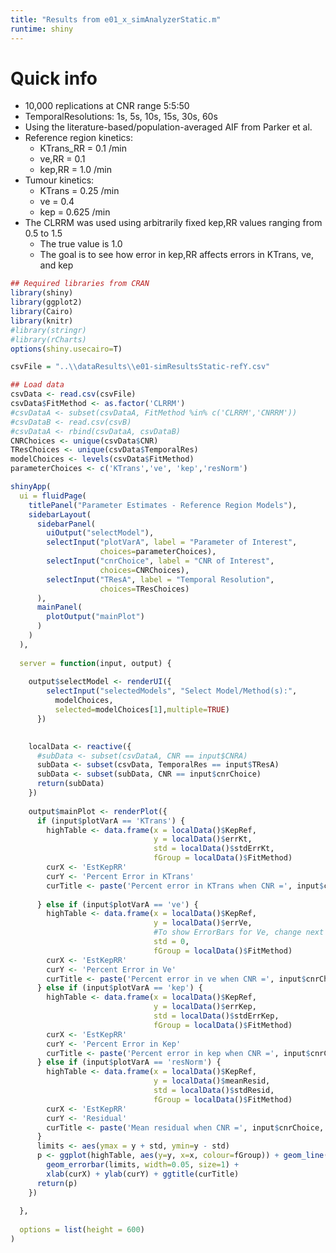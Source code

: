 ```yaml
---
title: "Results from e01_x_simAnalyzerStatic.m"
runtime: shiny
---
```


# Quick info

- 10,000 replications at CNR range 5:5:50
- TemporalResolutions: 1s, 5s, 10s, 15s, 30s, 60s
- Using the literature-based/population-averaged AIF from Parker et al.
- Reference region kinetics:
    + KTrans_RR = 0.1 /min
    + ve,RR = 0.1
    + kep,RR = 1.0 /min
- Tumour kinetics:
    + KTrans = 0.25 /min
    + ve = 0.4
    + kep = 0.625 /min
- The CLRRM was used using arbitrarily fixed kep,RR values ranging from 0.5 to 1.5
    + The true value is 1.0
    + The goal is to see how error in kep,RR affects errors in KTrans, ve, and kep

```r
## Required libraries from CRAN
library(shiny)
library(ggplot2)
library(Cairo)
library(knitr)
#library(stringr) 
#library(rCharts)
options(shiny.usecairo=T)

csvFile = "..\\dataResults\\e01-simResultsStatic-refY.csv"

## Load data
csvData <- read.csv(csvFile)
csvData$FitMethod <- as.factor('CLRRM')
#csvDataA <- subset(csvDataA, FitMethod %in% c('CLRRM','CNRRM'))
#csvDataB <- read.csv(csvB)
#csvDataA <- rbind(csvDataA, csvDataB)
CNRChoices <- unique(csvData$CNR)
TResChoices <- unique(csvData$TemporalRes)
modelChoices <- levels(csvData$FitMethod)
parameterChoices <- c('KTrans','ve', 'kep','resNorm')

shinyApp(
  ui = fluidPage(
    titlePanel("Parameter Estimates - Reference Region Models"),
    sidebarLayout(
      sidebarPanel(
        uiOutput("selectModel"),
        selectInput("plotVarA", label = "Parameter of Interest",
                    choices=parameterChoices),
        selectInput("cnrChoice", label = "CNR of Interest",
                    choices=CNRChoices),
        selectInput("TResA", label = "Temporal Resolution",
                    choices=TResChoices)
      ),
      mainPanel(
        plotOutput("mainPlot")
      )
    )
  ),
  
  server = function(input, output) {
    
    output$selectModel <- renderUI({
	    selectInput("selectedModels", "Select Model/Method(s):",
		  modelChoices,
		  selected=modelChoices[1],multiple=TRUE)
	  })

    
    localData <- reactive({
      #subData <- subset(csvDataA, CNR == input$CNRA)
      subData <- subset(csvData, TemporalRes == input$TResA)
      subData <- subset(subData, CNR == input$cnrChoice)
      return(subData)
    })
    
    output$mainPlot <- renderPlot({
      if (input$plotVarA == 'KTrans') {
        highTable <- data.frame(x = localData()$KepRef,
                                y = localData()$errKt,
                                std = localData()$stdErrKt,
                                fGroup = localData()$FitMethod)
        curX <- 'EstKepRR'
        curY <- 'Percent Error in KTrans'
        curTitle <- paste('Percent error in KTrans when CNR =', input$cnrChoice, 'Temporal Res =', input$TResA)
        
      } else if (input$plotVarA == 've') {
        highTable <- data.frame(x = localData()$KepRef,
                                y = localData()$errVe,
                                #To show ErrorBars for Ve, change next line to: std = localData()$stdErrVe,
                                std = 0,
                                fGroup = localData()$FitMethod)
        curX <- 'EstKepRR'
        curY <- 'Percent Error in Ve'
        curTitle <- paste('Percent error in ve when CNR =', input$cnrChoice, 'Temporal Res =', input$TResA)
      } else if (input$plotVarA == 'kep') {
        highTable <- data.frame(x = localData()$KepRef,
                                y = localData()$errKep,
                                std = localData()$stdErrKep,
                                fGroup = localData()$FitMethod)
        curX <- 'EstKepRR'
        curY <- 'Percent Error in Kep'
        curTitle <- paste('Percent error in kep when CNR =', input$cnrChoice, 'Temporal Res =', input$TResA)
      } else if (input$plotVarA == 'resNorm') {
        highTable <- data.frame(x = localData()$KepRef,
                                y = localData()$meanResid,
                                std = localData()$stdResid,
                                fGroup = localData()$FitMethod)
        curX <- 'EstKepRR'
        curY <- 'Residual'
        curTitle <- paste('Mean residual when CNR =', input$cnrChoice, 'Temporal Res =', input$TResA)
      }
      limits <- aes(ymax = y + std, ymin=y - std)
      p <- ggplot(highTable, aes(y=y, x=x, colour=fGroup)) + geom_line(size=1) + 
        geom_errorbar(limits, width=0.05, size=1) +
        xlab(curX) + ylab(curY) + ggtitle(curTitle)
      return(p)
    })
    
  },
  
  options = list(height = 600)
)
```
